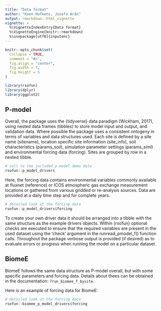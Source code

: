 ```yaml
---
title: "Data format"
author: "Koen Hufkens, Josefa Arán"
output: rmarkdown::html_vignette
vignette: >
  %\VignetteIndexEntry{Data format}
  %\VignetteEngine{knitr::rmarkdown}
  %\usepackage[utf8]{inputenc}
---
```


```r
knitr::opts_chunk$set(
  collapse = TRUE,
  comment = "#>",
  fig.align = "center",
  fig.width = 7,
  fig.height = 5
)

library(rsofun)
library(dplyr)
library(ggplot2)

```

## P-model

Overall, the package uses the {tidyverse} data paradigm (Wickham, 2017), using nested data frames (tibbles) to store model input and output, and validation data. Where possible the package uses a consistent ontogeny in terms of variables and data structures used.  Each site is defined by a site name (sitename), location specific site information (site_info), soil characteristics (params_soil), simulation parameter settings (params_siml) and environmental forcing data (forcing). Sites are grouped by row in a nested tibble.

```r
# call to the included p-model demo data
rsofun::p_model_drivers
```

Here, the forcing data contains environmental variables commonly available at fluxnet (reference) or ICOS atmospheric gas exchange measurement locations or gathered from various gridded or re-analysis sources. Data are provided at a daily time step and for complete years.

```r
# detailed look at the forcing data
rsofun::p_model_drivers$forcing
```

To create your own driver data it should be arranged into a tibble with the same structure as the example drivers objects. Within {rsofun} optional checks are executed to ensure that the required variables are present in the used dataset using the ‘check’ argument in the runread_pmodel_f() function calls. Throughout the package verbose output is provided (if desired) as to evaluate errors or progress when running the model on a particular dataset.

## BiomeE

BiomeE follows the same data structure as P-model overall, but with some specific parameters and forcing data.
Details about thees can be obtained in the documentation: `?run_biomee_f_bysite`.

Here is an example of forcing data for BiomeE:
```r
# detailed look at the forcing data
rsofun::biomee_p_model_drivers$forcing
```
